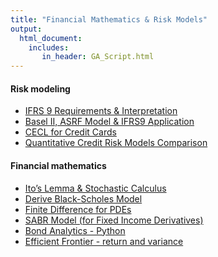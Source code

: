```yaml
---
title: "Financial Mathematics & Risk Models"
output: 
  html_document:
    includes:
       in_header: GA_Script.html
---
```


#### Risk modeling

 
* [IFRS 9 Requirements & Interpretation](IFRS9.html) 
* [Basel II, ASRF Model & IFRS9 Application](ASRF.html)  
* [CECL for Credit Cards](CECL_LOC.html) 
* [Quantitative Credit Risk Models Comparison](CreditRiskModels.html)  


#### Financial mathematics

* [Ito's Lemma & Stochastic Calculus](ItoLemma.html) 
* [Derive Black-Scholes Model](BSM.html)  
* [Finite Difference for PDEs](FiniteDifferencesPDE.html) 
* [SABR Model (for Fixed Income Derivatives)](SABR.html) 
* [Bond Analytics - Python](BondAnalytics.html) 
* [Efficient Frontier - return and variance](EfficientFrontier.html)    

